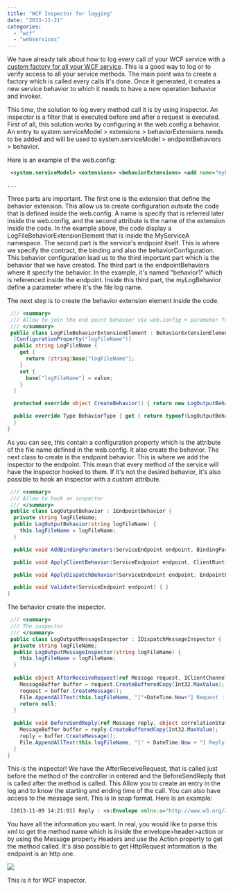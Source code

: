 ```yaml
---
title: "WCF Inspector for logging"
date: "2013-11-21"
categories: 
  - "wcf"
  - "webservices"
---
```


We have already talk about how to log every call of your WCF service with a [custom factory for all your WCF service](./how-to-use-log-every-call-of-your-wcf-services-methods). This is a good way to log or to verify access to all your service methods. The main point was to create a factory which is called every calls it's done. Once it generated, it creates a new service behavior to which it needs to have a new operation behavior and invoker.

This time, the solution to log every method call it is by using inspector. An inspector is a filter that is executed before and after a request is executed. First of all, this solution works by configuring in the web.config a behavior. An entry to system.serviceModel > extensions > behaviorExtensions needs to be added and will be used to system.serviceModel > endpointBehaviors > behavior.

Here is an example of the web.config:


```xml
 <system.serviceModel> <extensions> <behaviorExtensions> <add name="myLogBehavior" type="MyServiceA.LogFileBehaviorExtensionElement, MyServiceA" /> </behaviorExtensions> </extensions> ... <services> <service name="MyServiceA.Service1"> <endpoint address="" behaviorConfiguration="behavior1" binding="wsHttpBinding" bindingConfiguration="" contract="MyServiceA.IService1" /> </service> </services> <behaviors> <endpointBehaviors> <behavior name="behavior1"> <myLogBehavior logFileName="c:\\log.txt" /> </behavior> </endpointBehaviors>

... 
```


Three parts are important. The first one is the extension that define the behavior extension. This allow us to create configuration outside the code that is defined inside the web.config. A name is specify that is referred later inside the web.config, and the second attribute is the name of the extension inside the code. In the example above, the code display a LogFileBehaviorExtensionElement that is inside the MyServiceA namespace. The second part is the service's endpoint itself. This is where we specify the contract, the binding and also the behaviorConfiguration. This behavior configuration lead us to the third important part which is the behavior that we have created. The third part is the endpointBehaviors where it specify the behavior. In the example, it's named "behavior1" which is referenced inside the endpoint. Inside this third part, the myLogBehavior define a parameter where it's the file log name.

The next step is to create the behavior extension element inside the code. 

```csharp
 /// <summary> 
 /// Allow to join the end point behavior via web.config + parameter for the web.config 
 /// </summary> 
 public class LogFileBehaviorExtensionElement : BehaviorExtensionElement { 
  [ConfigurationProperty("logFileName")] 
  public string LogFileName { 
    get { 
      return (string)base["logFileName"]; 
    } 
    set { 
      base["logFileName"] = value; 
    } 
  }

  protected override object CreateBehavior() { return new LogOutputBehavior(this.LogFileName); }

  public override Type BehaviorType { get { return typeof(LogOutputBehavior); } 
  } 
} 
```

As you can see, this contain a configuration property which is the attribute of the file name defined in the web.config. It also create the behavior. The next class to create is the endpoint behavior. This is where we add the inspector to the endpoint. This mean that every method of the service will have the inspector hooked to them. If it's not the desired behavior, it's also possible to hook an inspector with a custom attribute.


```csharp
 /// <summary> 
 /// Allow to hook an inspector 
 /// </summary> 
 public class LogOutputBehavior : IEndpointBehavior { 
  private string logFileName; 
  public LogOutputBehavior(string logFileName) { 
    this.logFileName = logFileName; 
  }

  public void AddBindingParameters(ServiceEndpoint endpoint, BindingParameterCollection bindingParameters) { }

  public void ApplyClientBehavior(ServiceEndpoint endpoint, ClientRuntime clientRuntime) { }

  public void ApplyDispatchBehavior(ServiceEndpoint endpoint, EndpointDispatcher endpointDispatcher) { LogOutputMessageInspector inspector = new LogOutputMessageInspector(this.logFileName); endpointDispatcher.DispatchRuntime.MessageInspectors.Add(inspector); }

  public void Validate(ServiceEndpoint endpoint) { } 
} 
```

The behavior create the inspector.


```csharp
 /// <summary> 
 /// The inspector 
 /// </summary> 
 public class LogOutputMessageInspector : IDispatchMessageInspector { 
  private string logFileName; 
  public LogOutputMessageInspector(string logFileName) { 
    this.logFileName = logFileName; 
  } 
  
  public object AfterReceiveRequest(ref Message request, IClientChannel channel, InstanceContext instanceContext) { 
    MessageBuffer buffer = request.CreateBufferedCopy(Int32.MaxValue); 
    request = buffer.CreateMessage(); 
    File.AppendAllText(this.logFileName, "["+DateTime.Now+"] Request : " + request.ToString()); 
    return null; 
  } 
  
  public void BeforeSendReply(ref Message reply, object correlationState) { 
    MessageBuffer buffer = reply.CreateBufferedCopy(Int32.MaxValue); 
    reply = buffer.CreateMessage(); 
    File.AppendAllText(this.logFileName, "[" + DateTime.Now + "] Reply : " + reply.ToString()); 
  }
} 
```

This is the inspector! We have the AfterReceiveRequest, that is called just before the method of the controller in entered and the BeforeSendReply that is called after the method is called. This Allow you to create an entry in the log and to know the starting and ending time of the call. You can also have access to the message sent. This is in soap format. Here is an example:


```xml
 [2013-11-09 14:21:01] Reply : <s:Envelope xmlns:a="http://www.w3.org/2005/08/addressing" xmlns:s="http://www.w3.org/2003/05/soap-envelope"> <s:Header> <a:Action s:mustUnderstand="1">http://tempuri.org/IService1/GetDataResponse</a:Action> <a:RelatesTo>urn:uuid:af68f512-6948-4c2f-b0a8-36cbd9799ebf</a:RelatesTo> </s:Header> <s:Body> <GetDataResponse xmlns="http://tempuri.org/"> <GetDataResult>You entered: 0</GetDataResult> </GetDataResponse> </s:Body> </s:Envelope> 
```

You have all the information you want. In real, you would like to parse this xml to get the method name which is inside the envelope>header>action or by using the Message property Headers and use the Action property to get the method called. It's also possible to get HttpRequest information is the endpoint is an http one.

![](images/MessageWithHttpRequest-400x289.png)

This is it for WCF inspector.
